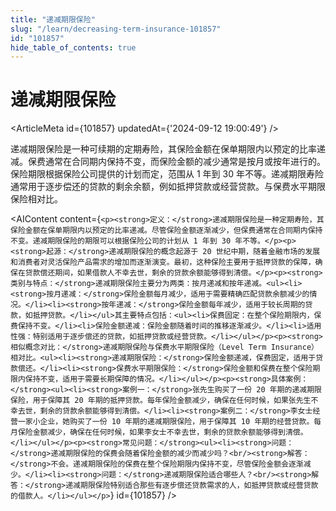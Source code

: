 ```yaml
---
title: "递减期限保险"
slug: "/learn/decreasing-term-insurance-101857"
id: "101857"
hide_table_of_contents: true
---
```



# 递减期限保险

<ArticleMeta id={101857} updatedAt={'2024-09-12 19:00:49'} />
<div className='border-solid border-b border-t-0 my-4 border-[var(--ifm-color-gray-300)]' />

递减期限保险是一种可续期的定期寿险，其保险金额在保单期限内以预定的比率递减。保费通常在合同期内保持不变，而保险金额的减少通常是按月或按年进行的。保险期限根据保险公司提供的计划而定，范围从 1 年到 30 年不等。递减期限寿险通常用于逐步偿还的贷款的剩余余额，例如抵押贷款或经营贷款。与保费水平期限保险相对比。

<AIContent content={`<p><strong>定义：</strong>递减期限保险是一种定期寿险，其保险金额在保单期限内以预定的比率递减。尽管保险金额逐渐减少，但保费通常在合同期内保持不变。递减期限保险的期限可以根据保险公司的计划从 1 年到 30 年不等。</p><p><strong>起源：</strong>递减期限保险的概念起源于 20 世纪中期，随着金融市场的发展和消费者对灵活保险产品需求的增加而逐渐演变。最初，这种保险主要用于抵押贷款的保障，确保在贷款偿还期间，如果借款人不幸去世，剩余的贷款余额能够得到清偿。</p><p><strong>类别与特点：</strong>递减期限保险主要分为两类：按月递减和按年递减。<ul><li><strong>按月递减：</strong>保险金额每月减少，适用于需要精确匹配贷款余额减少的情况。</li><li><strong>按年递减：</strong>保险金额每年减少，适用于较长周期的贷款，如抵押贷款。</li></ul>其主要特点包括：<ul><li>保费固定：在整个保险期限内，保费保持不变。</li><li>保险金额递减：保险金额随着时间的推移逐渐减少。</li><li>适用性强：特别适用于逐步偿还的贷款，如抵押贷款或经营贷款。</li></ul></p><p><strong>相似概念对比：</strong>递减期限保险与保费水平期限保险（Level Term Insurance）相对比。<ul><li><strong>递减期限保险：</strong>保险金额递减，保费固定，适用于贷款偿还。</li><li><strong>保费水平期限保险：</strong>保险金额和保费在整个保险期限内保持不变，适用于需要长期保障的情况。</li></ul></p><p><strong>具体案例：</strong><ul><li><strong>案例一：</strong>张先生购买了一份 20 年期的递减期限保险，用于保障其 20 年期的抵押贷款。每年保险金额减少，确保在任何时候，如果张先生不幸去世，剩余的贷款余额能够得到清偿。</li><li><strong>案例二：</strong>李女士经营一家小企业，她购买了一份 10 年期的递减期限保险，用于保障其 10 年期的经营贷款。每月保险金额减少，确保在任何时候，如果李女士不幸去世，剩余的贷款余额能够得到清偿。</li></ul></p><p><strong>常见问题：</strong><ul><li><strong>问题：</strong>递减期限保险的保费会随着保险金额的减少而减少吗？<br/><strong>解答：</strong>不会。递减期限保险的保费在整个保险期限内保持不变，尽管保险金额会逐渐减少。</li><li><strong>问题：</strong>递减期限保险适合哪些人？<br/><strong>解答：</strong>递减期限保险特别适合那些有逐步偿还贷款需求的人，如抵押贷款或经营贷款的借款人。</li></ul></p>`} id={101857} />
